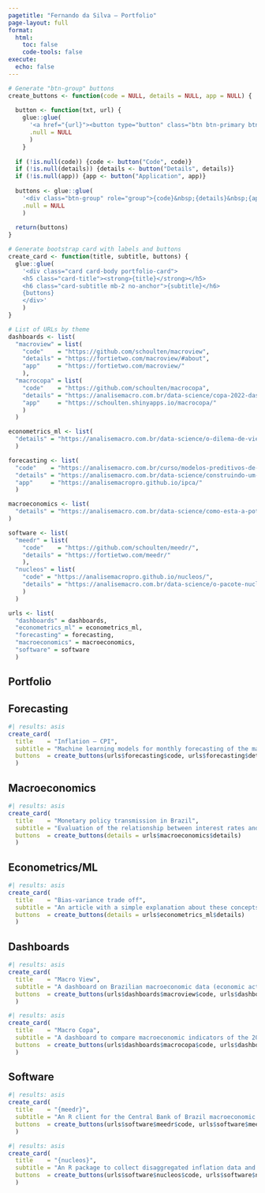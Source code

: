 ```yaml
---
pagetitle: "Fernando da Silva — Portfolio"
page-layout: full
format: 
  html:
    toc: false
    code-tools: false
execute:
  echo: false
---
```



```r
# Generate "btn-group" buttons
create_buttons <- function(code = NULL, details = NULL, app = NULL) {
  
  button <- function(txt, url) {
    glue::glue(
      '<a href="{url}"><button type="button" class="btn btn-primary btn-sm">{txt}</button></a>',
      .null = NULL
      )
    }
  
  if (!is.null(code)) {code <- button("Code", code)}
  if (!is.null(details)) {details <- button("Details", details)}
  if (!is.null(app)) {app <- button("Application", app)}
  
  buttons <- glue::glue(
    '<div class="btn-group" role="group">{code}&nbsp;{details}&nbsp;{app}</div>',
    .null = NULL
    )
  
  return(buttons)
}

# Generate bootstrap card with labels and buttons
create_card <- function(title, subtitle, buttons) {
  glue::glue(
    '<div class="card card-body portfolio-card">
    <h5 class="card-title"><strong>{title}</strong></h5>
    <h6 class="card-subtitle mb-2 no-anchor">{subtitle}</h6>
    {buttons}
    </div>'
    )
}

# List of URLs by theme
dashboards <- list(
  "macroview" = list(
    "code"    = "https://github.com/schoulten/macroview",
    "details" = "https://fortietwo.com/macroview/#about",
    "app"     = "https://fortietwo.com/macroview/"
    ),
  "macrocopa" = list(
    "code"    = "https://github.com/schoulten/macrocopa",
    "details" = "https://analisemacro.com.br/data-science/copa-2022-dashboard-de-economia-internacional-no-r/",
    "app"     = "https://schoulten.shinyapps.io/macrocopa/"
    )
  )

econometrics_ml <- list(
  "details" = "https://analisemacro.com.br/data-science/o-dilema-de-vies-e-variancia-em-modelos-de-previsao/"
  )

forecasting <- list(
  "code"    = "https://analisemacro.com.br/curso/modelos-preditivos-de-machine-learning/",
  "details" = "https://analisemacro.com.br/data-science/construindo-um-modelo-de-previsao-para-a-inflacao-brasileira/",
  "app"     = "https://analisemacropro.github.io/ipca/"
  )

macroeconomics <- list(
  "details" = "https://analisemacro.com.br/data-science/como-esta-a-potencia-da-politica-monetaria-no-brasil/"
)

software <- list(
  "meedr" = list(
    "code"    = "https://github.com/schoulten/meedr/",
    "details" = "https://fortietwo.com/meedr/"
    ),
  "nucleos" = list(
    "code" = "https://analisemacropro.github.io/nucleos/",
    "details" = "https://analisemacro.com.br/data-science/o-pacote-nucleos-analisando-a-inflacao-no-r/"
    )
  )

urls <- list(
  "dashboards" = dashboards, 
  "econometrics_ml" = econometrics_ml,
  "forecasting" = forecasting, 
  "macroeconomics" = macroeconomics,
  "software" = software
  )
```

## **Portfolio**

::: {.grid}

::: {.g-col-6}

::: {.grid}
::: {.g-col-12}
## **Forecasting**

```r
#| results: asis
create_card(
  title    = "Inflation — CPI", 
  subtitle = "Machine learning models for monthly forecasting of the main inflation index in Brazil.",
  buttons  = create_buttons(urls$forecasting$code, urls$forecasting$details, urls$forecasting$app)
  )
```
:::

::: {.g-col-12}
## **Macroeconomics**

```r
#| results: asis
create_card(
  title    = "Monetary policy transmission in Brazil", 
  subtitle = "Evaluation of the relationship between interest rates and economic activity over time using an IS curve (portuguese).",
  buttons  = create_buttons(details = urls$macroeconomics$details)
  )
```
:::

::: {.g-col-12}
## **Econometrics/ML**

```r
#| results: asis
create_card(
  title    = "Bias-variance trade off", 
  subtitle = "An article with a simple explanation about these concepts applied to predictive models of time series (portuguese).",
  buttons  = create_buttons(details = urls$econometrics_ml$details)
  )
```
:::
:::

:::


::: {.g-col-6}

::: {.grid}
::: {.g-col-12}
## **Dashboards**

```r
#| results: asis
create_card(
  title    = "Macro View", 
  subtitle = "A dashboard on Brazilian macroeconomic data (economic activity, inflation, labor market, fiscal and monetary policy).", 
  buttons  = create_buttons(urls$dashboards$macroview$code, urls$dashboards$macroview$details, urls$dashboards$macroview$app)
  )
```

```r
#| results: asis
create_card(
  title    = "Macro Copa", 
  subtitle = "A dashboard to compare macroeconomic indicators of the 2022 World Cup countries.", 
  buttons  = create_buttons(urls$dashboards$macrocopa$code, urls$dashboards$macrocopa$details, urls$dashboards$macrocopa$app)
  )
```

:::

::: {.g-col-12}
## **Software**

```r
#| results: asis
create_card(
  title    = "{meedr}", 
  subtitle = "An R client for the Central Bank of Brazil macroeconomic expectations data API.", 
  buttons  = create_buttons(urls$software$meedr$code, urls$software$meedr$details)
  )
```

```r
#| results: asis
create_card(
  title    = "{nucleos}", 
  subtitle = "An R package to collect disaggregated inflation data and calculate inflation core measures for Brazil.", 
  buttons  = create_buttons(urls$software$nucleos$code, urls$software$nucleos$details)
  )
```

:::
:::

:::
:::
